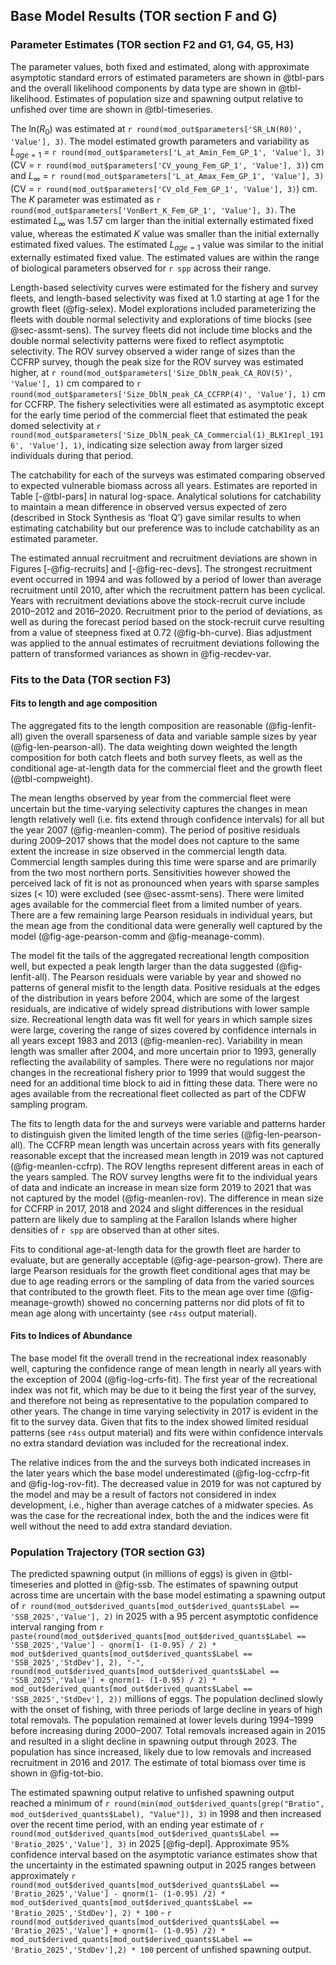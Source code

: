 ## Base Model Results (TOR section F and G) {#sec-base-results}

<!---
**FROG: Melissa, I think the time series of rec and recdev are better placed in the population trajectory section. I have the same figrues there, just commented out. Id suggested moving this first sentence to there. The largest contributor to the total likelihood is age composition data, followed by length compositions, then the survey and recruitment likelihoods.**
--->

### Parameter Estimates (TOR section F2 and G1, G4, G5, H3)

The parameter values, both fixed and estimated, along with approximate asymptotic standard errors of estimated parameters are shown in @tbl-pars and the overall likelihood components by data type are shown in @tbl-likelihood. Estimates of population size and spawning output relative to unfished over time are shown in @tbl-timeseries. 

The ln($R_0$) was estimated at `r round(mod_out$parameters['SR_LN(R0)', 'Value'], 3)`. The model estimated growth parameters and variability as 
$L_{age=1}$ = `r round(mod_out$parameters['L_at_Amin_Fem_GP_1', 'Value'], 3)` 
(CV = `r round(mod_out$parameters['CV_young_Fem_GP_1', 'Value'], 3)`) cm and 
$L_{\infty}$ = `r round(mod_out$parameters['L_at_Amax_Fem_GP_1', 'Value'], 3)` 
(CV = `r round(mod_out$parameters['CV_old_Fem_GP_1', 'Value'], 3)`) cm.  The $K$ parameter was estimated as 
`r round(mod_out$parameters['VonBert_K_Fem_GP_1', 'Value'], 3)`. The estimated $L_{\infty}$ was 1.57 cm larger than the initial externally estimated fixed value, whereas the estimated $K$ value was smaller than the initial externally estimated fixed values. The estimated $L_{age=1}$ value was similar to the initial externally estimated fixed value. The estimated values are within the range of biological parameters observed for `r spp` across their range.

Length-based selectivity curves were estimated for the fishery and survey fleets, and length-based selectivity was fixed at 1.0 starting at age 1 for the growth fleet (@fig-selex). Model explorations included parameterizing the fleets with double normal selectivity and explorations of time blocks (see @sec-assmt-sens). The survey fleets did not include time blocks and the double normal selectivity patterns were fixed to reflect asymptotic selectivity. The ROV survey observed a wider range of sizes than the CCFRP survey, though the peak size for the ROV survey was estimated higher, at
`r round(mod_out$parameters['Size_DblN_peak_CA_ROV(5)', 'Value'], 1)` cm compared to 
`r round(mod_out$parameters['Size_DblN_peak_CA_CCFRP(4)', 'Value'], 1)` cm for CCFRP. The fishery selectivities were all estimated as asymptotic except for the early time period of the commercial fleet that estimated the peak domed selectivity at `r round(mod_out$parameters['Size_DblN_peak_CA_Commercial(1)_BLK1repl_1916', 'Value'], 1)`, indicating size selection away from larger sized individuals during that period.

The catchability for each of the surveys was estimated comparing observed to expected vulnerable biomass across all years. Estimates are reported in Table [-@tbl-pars] in natural log-space. Analytical solutions for catchability to maintain a mean difference in observed versus expected of zero (described in Stock Synthesis as 'float Q') gave similar results to when estimating catchability but our preference was to include catchability as an estimated parameter. 

The estimated annual recruitment and recruitment deviations are shown in Figures [-@fig-recruits] and [-@fig-rec-devs]. The strongest recruitment event occurred in 1994 and was followed by a period of lower than average recruitment until 2010, after which the recruitment pattern has been cyclical. Years with recruitment deviations above the stock-recruit curve include 2010--2012 and 2016--2020. Recruitment prior to the period of deviations, as well as during the forecast period based on the stock-recruit curve resulting from a value of steepness fixed at 0.72 (@fig-bh-curve). Bias adjustment was applied to the annual estimates of recruitment deviations following the pattern of transformed variances as shown in @fig-recdev-var.

### Fits to the Data (TOR section F3)

#### Fits to length and age composition

The aggregated fits to the length composition are reasonable (@fig-lenfit-all) given the overall sparseness of data and variable sample sizes by year (@fig-len-pearson-all). The data weighting down weighted the length composition for both catch fleets and both survey fleets, as well as the conditional age-at-length data for the commercial fleet and the growth fleet (@tbl-compweight).

The mean lengths observed by year from the commercial fleet were uncertain but the time-varying selectivity captures the changes in mean length relatively well (i.e. fits extend through confidence intervals) for all but the year 2007 (@fig-meanlen-comm). The period of positive residuals during 2009--2017 shows that the model does not capture to the same extent the increase in size observed in the commercial length data. Commercial length samples during this time were sparse and are primarily from the two most northern ports. Sensitivities however showed the perceived lack of fit is not as pronounced when years with sparse samples sizes (< 10) were excluded (see @sec-assmt-sens). There were limited ages available for the commercial fleet from a limited number of years. There are a few remaining large Pearson residuals in individual years, but the mean age from the conditional data were generally well captured by the model (@fig-age-pearson-comm and @fig-meanage-comm).

The model fit the tails of the aggregated recreational length composition well, but expected a peak length larger than the data suggested (@fig-lenfit-all). The Pearson residuals were variable by year and showed no patterns of general misfit to the length data. Positive residuals at the edges of the distribution in years before 2004, which are some of the largest residuals, are indicative of widely spread distributions with lower sample size. Recreational length data was fit well for years in which sample sizes were large, covering the range of sizes covered by confidence internals in all years except 1983 and 2013 (@fig-meanlen-rec). Variability in mean length was smaller after 2004, and more uncertain prior to 1993, generally reflecting the availability of samples. There were no regulations nor major changes in the recreational fishery prior to 1999 that would suggest the need for an additional time block to aid in fitting these data. There were no ages available from the recreational fleet collected as part of the CDFW \gls{crfs} sampling program. 

The fits to length data for the \gls{rov} and \gls{s-ccfrp} surveys were variable and patterns harder to distinguish given the limited length of the time series (@fig-len-pearson-all). The CCFRP mean length was uncertain across years with fits generally reasonable except that the increased mean length in 2019 was not captured (@fig-meanlen-ccfrp). The ROV lengths represent different areas in each of the years sampled. The ROV survey lengths were fit to the individual years of data and indicate an increase in mean size form 2019 to 2021 that was not captured by the model (@fig-meanlen-rov). The difference in mean size for CCFRP in 2017, 2018 and 2024 and slight differences in the residual pattern are likely due to sampling at the Farallon Islands where higher densities of `r spp` are observed than at other sites.

Fits to conditional age-at-length data for the growth fleet are harder to evaluate, but are generally acceptable (@fig-age-pearson-grow). There are large Pearson residuals for the growth fleet conditional ages that may be due to age reading errors or the sampling of data from the varied sources that contributed to the growth fleet. Fits to the mean age over time (@fig-meanage-growth) showed no concerning patterns nor did plots of fit to mean age along with uncertainty (see `r4ss` output material).

#### Fits to Indices of Abundance

The base model fit the overall trend in the recreational index reasonably well, capturing the confidence range of mean length in nearly all years with the exception of 2004 (@fig-log-crfs-fit). The first year of the recreational index was not fit, which may be due to it being the first year of the survey, and therefore not being as representative to the population compared to other years. The change in time varying selectivity in 2017 is evident in the fit to the survey data. Given that fits to the index showed limited residual patterns (see `r4ss` output material) and fits were within confidence intervals no extra standard deviation was included for the recreational index. 

The relative indices from the \gls{s-ccfrp} and the \gls{rov} surveys both indicated increases in the later years which the base model underestimated (@fig-log-ccfrp-fit and @fig-log-rov-fit). The decreased value in 2019 for \gls{s-ccfrp} was not captured by the model and may be a result of factors not considered in index development, i.e., higher than average catches of a midwater species. As was the case for the recreational index, both the \gls{s-ccfrp} and the \gls{rov} indices were fit well without the need to add extra standard deviation.  

### Population Trajectory (TOR section G3) 

The predicted spawning output (in millions of eggs) is given in @tbl-timeseries and plotted in @fig-ssb. The estimates of spawning output across time are uncertain with the base model estimating a spawning output of `r round(mod_out$derived_quants[mod_out$derived_quants$Label == 'SSB_2025','Value'], 2)` in 2025 with a 95 percent asymptotic confidence interval ranging from `r paste(round(mod_out$derived_quants[mod_out$derived_quants$Label == 'SSB_2025','Value'] - qnorm(1- (1-0.95) / 2) * mod_out$derived_quants[mod_out$derived_quants$Label == 'SSB_2025','StdDev'], 2), "-", round(mod_out$derived_quants[mod_out$derived_quants$Label == 'SSB_2025','Value'] + qnorm(1- (1-0.95) / 2) * mod_out$derived_quants[mod_out$derived_quants$Label == 'SSB_2025','StdDev'], 2))` millions of eggs. The population declined slowly with the onset of fishing, with three periods of large decline in years of high total removals. The population remained at lower levels during 1994--1999 before increasing during 2000--2007. Total removals increased again in 2015 and resulted in a slight decline in spawning output through 2023. The population has since increased, likely due to low removals and increased recruitment in 2016 and 2017. The estimate of total biomass over time is shown in @fig-tot-bio.

The estimated spawning output relative to unfished spawning output reached a minimum of `r round(min(mod_out$derived_quants[grep("Bratio", mod_out$derived_quants$Label), "Value"]), 3)` in 1998 and then increased over the recent time period, with an ending year estimate of   `r round(mod_out$derived_quants[mod_out$derived_quants$Label == 'Bratio_2025','Value'], 3)` in 2025 [@fig-depl]. Approximate 95% confidence interval based on the asymptotic variance estimates show that the uncertainty in the estimated spawning output in 2025 ranges between approximately `r round(mod_out$derived_quants[mod_out$derived_quants$Label == 'Bratio_2025','Value'] - qnorm(1- (1-0.95) /2) * mod_out$derived_quants[mod_out$derived_quants$Label == 'Bratio_2025','StdDev'], 2) * 100` - `r round(mod_out$derived_quants[mod_out$derived_quants$Label == 'Bratio_2025','Value'] + qnorm(1- (1-0.95) /2) * mod_out$derived_quants[mod_out$derived_quants$Label == 'Bratio_2025','StdDev'],2) * 100` percent of unfished spawning output.

